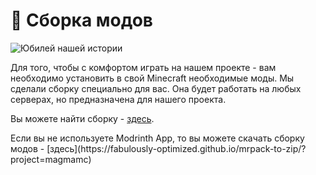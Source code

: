 
# 💼 Сборка модов

![Юбилей нашей истории](/assets/anniversary.webp)

Для того, чтобы с комфортом играть на нашем проекте - вам необходимо установить в свой Minecraft необходимые моды.
Мы сделали сборку специально для вас. Она будет работать на любых серверах, но предназначена для нашего проекта.

Вы можете найти сборку - [здесь](https://modrinth.com/modpack/magmamc).

<Callout type='info'>
    Если вы не используете Modrinth App, то вы можете скачать сборку модов -
    [здесь](https://fabulously-optimized.github.io/mrpack-to-zip/?project=magmamc)
</Callout>
